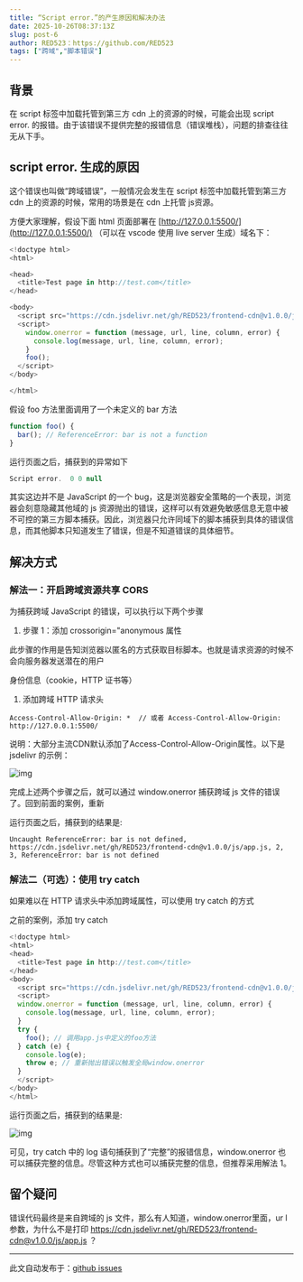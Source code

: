 ```yaml
---
title: “Script error.”的产生原因和解决办法
date: 2025-10-26T08:37:13Z
slug: post-6
author: RED523：https://github.com/RED523
tags: ["跨域","脚本错误"]
---
```


## 背景

在 script 标签中加载托管到第三方 cdn 上的资源的时候，可能会出现 script error. 的报错。由于该错误不提供完整的报错信息（错误堆栈），问题的排查往往无从下手。

## script error. 生成的原因

这个错误也叫做“跨域错误”，一般情况会发生在 script 标签中加载托管到第三方 cdn 上的资源的时候，常用的场景是在 cdn 上托管 js资源。

方便大家理解，假设下面 html 页面部署在 [http://127.0.0.1:5500/](http://127.0.0.1:5500/) （可以在 vscode 使用 live server 生成）域名下：

```javascript
<!doctype html>
<html>

<head>
  <title>Test page in http://test.com</title>
</head>

<body>
  <script src="https://cdn.jsdelivr.net/gh/RED523/frontend-cdn@v1.0.0/js/app.js"></script>
  <script>
    window.onerror = function (message, url, line, column, error) {
      console.log(message, url, line, column, error);
    }
    foo();
  </script>
</body>

</html>
```

假设 foo 方法里面调用了一个未定义的 bar 方法

```javascript
function foo() {
  bar(); // ReferenceError: bar is not a function
}
```

运行页面之后，捕获到的异常如下

```javascript
Script error.  0 0 null
```

其实这边并不是 JavaScript 的一个 bug，这是浏览器安全策略的一个表现，浏览器会刻意隐藏其他域的 js 资源抛出的错误，这样可以有效避免敏感信息无意中被不可控的第三方脚本捕获。因此，浏览器只允许同域下的脚本捕获到具体的错误信息，而其他脚本只知道发生了错误，但是不知道错误的具体细节。

## 解决方式

### 解法一：开启跨域资源共享 CORS

为捕获跨域 JavaScript 的错误，可以执行以下两个步骤

1. 步骤 1：添加 crossorigin="anonymous 属性

<script src="https://cdn.jsdelivr.net/gh/RED523/frontend-cdn@v1.0.0/js/app.js" crossorigin="anonymous"></script>

此步骤的作用是告知浏览器以匿名的方式获取目标脚本。也就是请求资源的时候不会向服务器发送潜在的用户

身份信息（cookie，HTTP 证书等）

1. 添加跨域 HTTP 请求头

```
Access-Control-Allow-Origin: *  // 或者 Access-Control-Allow-Origin: http://127.0.0.1:5500/
```

说明：大部分主流CDN默认添加了Access-Control-Allow-Origin属性。以下是 jsdelivr 的示例：

![img](https://cdn.nlark.com/yuque/0/2025/png/22221386/1761288486005-1918f4cf-7509-4672-a84d-b320abe3a36d.png)

完成上述两个步骤之后，就可以通过 window.onerror 捕获跨域 js 文件的错误了。回到前面的案例，重新

运行页面之后，捕获到的结果是:

```
Uncaught ReferenceError: bar is not defined, https://cdn.jsdelivr.net/gh/RED523/frontend-cdn@v1.0.0/js/app.js, 2, 3, ReferenceError: bar is not defined
```

### 解法二（可选）：使用 try catch

如果难以在 HTTP 请求头中添加跨域属性，可以使用 try catch 的方式

之前的案例，添加 try catch

```javascript
<!doctype html>
<html>
<head>
  <title>Test page in http://test.com</title>
</head>
<body>
  <script src="https://cdn.jsdelivr.net/gh/RED523/frontend-cdn@v1.0.0/js/app.js"></script>
  <script>
  window.onerror = function (message, url, line, column, error) {
    console.log(message, url, line, column, error);
  }
  try {
    foo(); // 调用app.js中定义的foo方法
  } catch (e) {
    console.log(e);
    throw e; // 重新抛出错误以触发全局window.onerror
  }
  </script>
</body>
</html>
```

运行页面之后，捕获到的结果是:

![img](https://cdn.nlark.com/yuque/0/2025/png/22221386/1761290364357-49f502f1-3aa0-4c69-8819-c5922008fc65.png)

可见，try catch 中的 log 语句捕获到了“完整”的报错信息，window.onerror 也可以捕获完整的信息。尽管这种方式也可以捕获完整的信息，但推荐采用解法 1。



## 留个疑问

错误代码最终是来自跨域的 js 文件，那么有人知道，window.onerror里面，ur l参数，为什么不是打印  https://cdn.jsdelivr.net/gh/RED523/frontend-cdn@v1.0.0/js/app.js ？

---
此文自动发布于：<a href="https://github.com/RED523/ming-blog/issues/6" target="_blank">github issues</a>
